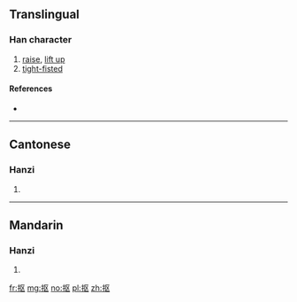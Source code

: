 {{also|摳}}
==Translingual==

===Han character===
{{Han char|rn=64|rad=手|as=04|sn=7|four=|canj=QSK|ids=⿰扌区}}

# [[raise]], [[lift up]]
# [[tight-fisted]]

====References====
* {{Han ref|kx=0422.121|hdz=31834.080|uh=62A0|ud=25248}}

----

==Cantonese==

===Hanzi===
{{yue-hanzi|jyut=kau1|y=kau1|tra=摳}}

# {{defn|lang=yue|sort=手04}}

----

==Mandarin==

===Hanzi===
{{cmn-hanzi|tra=摳|pin=[[kōu]] ([[kou1]]), [[lūn]] ([[lun1]])|wg=k'ou<sup>1</sup>, lun<sup>1</sup>}}

# {{defn|lang=cmn|sort=手04}}

[[fr:抠]]
[[mg:抠]]
[[no:抠]]
[[pl:抠]]
[[zh:抠]]